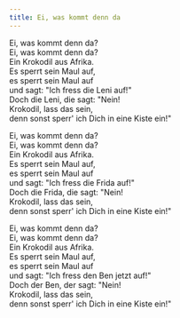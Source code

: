 ```yaml
---
title: Ei, was kommt denn da
---
```


Ei, was kommt denn da?  
Ei, was kommt denn da?  
Ein Krokodil aus Afrika.  
Es sperrt sein Maul auf,   
es sperrt sein Maul auf  
und sagt: "Ich fress die Leni auf!"  
Doch die Leni, die sagt: "Nein!   
Krokodil, lass das sein,   
denn sonst sperr' ich Dich in eine Kiste ein!"  
  
Ei, was kommt denn da?  
Ei, was kommt denn da?  
Ein Krokodil aus Afrika.  
Es sperrt sein Maul auf,  
es sperrt sein Maul auf  
und sagt: "Ich fress die Frida auf!"  
Doch die Frida, die sagt: "Nein!  
Krokodil, lass das sein,  
denn sonst sperr' ich Dich in eine Kiste ein!"  
  
Ei, was kommt denn da?  
Ei, was kommt denn da?  
Ein Krokodil aus Afrika.  
Es sperrt sein Maul auf,  
es sperrt sein Maul auf  
und sagt: "Ich fress den Ben jetzt auf!"  
Doch der Ben, der sagt: "Nein!  
Krokodil, lass das sein,  
denn sonst sperr' ich Dich in eine Kiste ein!"  
